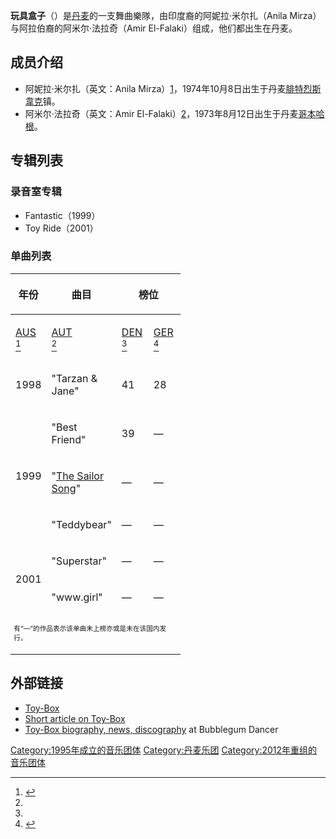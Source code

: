 {{艺人
| 姓名 = 玩具盒子
| 类型 = 乐团
| 图片 = Toybox-1575671161.jpg
| 图片简介 = 
| 图片尺寸 = 
| 原名 = Toy-Box
| 英文名 = 
| 绰号 =
| 国籍 = {{flagicon|DEN}}[[丹麥|丹麥]]
| 音乐类型 = [[欧陆舞曲|欧陆舞曲]]
| 职业 = [[歌手|歌手]]、[[演员|演员]]
| 乐器 = 
| 活跃年代 = 1995年–2003年，2017年-至今
| 唱片公司 = Edel[https://en.wikipedia.org/wiki/Edel_AG]
| 经纪公司 = 
| 代表作 = 《Tarzan & Jane》、《Best Friend》、《The Sailor Song》
| 网站 = 
| 现任成员 = 阿妮拉·米尔扎<br /> 阿米尔·法拉奇
| 过往成员 = 
}}
'''玩具盒子'''（{{lang|en|Toy-Box}}）是[[丹麦|丹麦]]的一支舞曲樂隊，由印度裔的阿妮拉·米尔扎（Anila Mirza）与阿拉伯裔的阿米尔·法拉奇（Amir El-Falaki）组成，他们都出生在丹麦。

==成员介绍==
*阿妮拉·米尔扎（英文：Anila Mirza）[http://en.wikipedia.org/wiki/Aneela_Mirza]{{Wayback|url=http://en.wikipedia.org/wiki/Aneela_Mirza |date=20141218021725 }}，1974年10月8日出生于丹麦[[腓特烈斯韋克|腓特烈斯韋克]]镇。
*阿米尔·法拉奇（英文：Amir El-Falaki）[http://en.wikipedia.org/wiki/Amir_El-Falaki]{{Wayback|url=http://en.wikipedia.org/wiki/Amir_El-Falaki |date=20141218021912 }}，1973年8月12日出生于丹麦[[哥本哈根|哥本哈根]]。

==专辑列表==
===录音室专辑===
*Fantastic（1999）
*Toy Ride（2001）

===单曲列表===
{| class="wikitable" style="text-align:center;"
|-
! rowspan="2"| 年份
! rowspan="2"| 曲目
! colspan="10"| 榜位
! rowspan="2"| 专辑
|- style="font-size:smaller;"
! width="35"| [[Australian|AUS]]<br><ref name="danishcharts">{{Cite web |url=http://danishcharts.com/showinterpret.asp?interpret=Toy-Box |title=International peaks |accessdate=2014-09-02 |archive-date=2014-02-26 |archive-url=https://web.archive.org/web/20140226112720/http://danishcharts.com/showinterpret.asp?interpret=Toy%2DBox |dead-url=no }}</ref>
! width="35"| [[Austrian|AUT]]<br><ref name="danishcharts"/>
! width="35"| [[Danish|DEN]]<br><ref name="danishcharts"/>
! width="35"| [[German|GER]]<br><ref>{{Cite web |url=http://musicline.de/de/chartverfolgung_summary/artist/Toy-Box/25531/single |title=German peaks |access-date=2014-09-02 |archive-url=https://web.archive.org/web/20150114121640/http://musicline.de/de/chartverfolgung_summary/artist/Toy-Box/25531/single |archive-date=2015-01-14 |dead-url=yes }}</ref>
! width="35"| [[Dutch|NED]]<br><ref name="danishcharts"/>
! width="35"| [[Norwegian|NOR]]<br><ref name="danishcharts"/>
! width="35"| [[New_Zealand|NZ]]<br><ref name="danishcharts"/>
! width="35"| [[Swiss|SUI]]<br><ref name="danishcharts"/>
! width="35"| [[Swedish|SWE]]<br><ref name="danishcharts"/>
! width="35"| [[UK|UK]]<br><ref name="British Hit Singles & Albums">{{cite book| first= David| last= Roberts| year= 2006| title= British Hit Singles & Albums| edition= 19th| publisher= Guinness World Records Limited | location= London| isbn= 1-904994-10-5}}</ref>
|-
| 1998
| align="left"| "Tarzan & Jane" 
| 41
| 28
| 2
| 37
| 2
| 3
| 27
| 34
| 8
| —
| align="left" rowspan="4"| ''Fantastic''
|-
| rowspan="3"| 1999
| align="left"| "Best Friend" 
| 39
| —
| 6
| —
| 1
| 13
| —
| —
| 23
| 41
|-
| align="left"| "[[The_Sailor_Song|The Sailor Song]]" 
| —
| —
| —
| —
| 9
| —
| —
| —
| —
| —
|-
| align="left"| "Teddybear" 
| —
| —
| —
| —
| —
| —
| —
| —
| —
| —
|-
| rowspan=2| 2001
| align="left"| "Superstar" 
| —
| —
| —
| —
| 41
| —
| —
| —
| —
| —
| align="left" rowspan="2"| ''Toy Ride''
|-
| align="left"| "www.girl" 
| —
| —
| —
| —
| 35
| —
| —
| —
| —
| —
|-
| colspan="15" style="font-size:8pt"| 有“—”的作品表示该单曲未上榜亦或是未在该国内发行。
|-
|}

==外部链接==
* [https://web.archive.org/web/20140622064910/http://toy-box.de.lv/ Toy-Box]
* [https://web.archive.org/web/20080628062914/http://www.villagevoice.com/music/9934%2Csaunders%2C7840%2C22.html Short article on Toy-Box]
* [http://www.bubblegumdancer.com/project.php?id=20 Toy-Box biography, news, discography]{{Wayback|url=http://www.bubblegumdancer.com/project.php?id=20 |date=20140702043409 }} at Bubblegum Dancer

{{Authority control}}
[[Category:1995年成立的音乐团体|Category:1995年成立的音乐团体]]
[[Category:丹麦乐团|Category:丹麦乐团]]
[[Category:2012年重组的音乐团体|Category:2012年重组的音乐团体]]